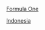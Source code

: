 {{commonscat|Formula One drivers from Indonesia}}

[[Category:各國一級方程式車手|Indonesia]]
[[分類:印度尼西亞賽車手|Formula One]]